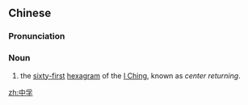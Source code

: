 ==Chinese==
{{zh-forms}}

===Pronunciation===
{{zh-pron
|m=zhōngfú
|cat=n
}}

===Noun===
{{zh-noun}}

# the [[sixty-first]] [[hexagram]] of the [[I Ching]], known as ''center returning''.

[[zh:中孚]]